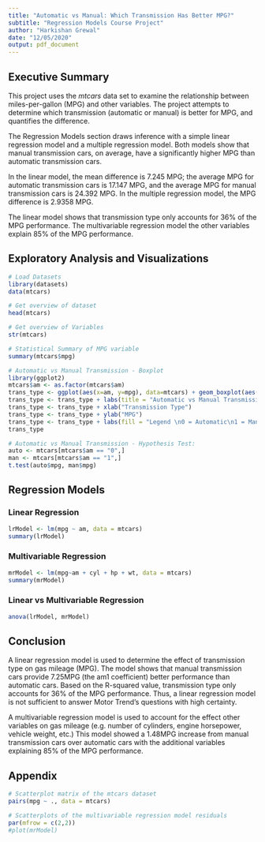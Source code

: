 ```yaml
---
title: "Automatic vs Manual: Which Transmission Has Better MPG?"
subtitle: "Regression Models Course Project"
author: "Harkishan Grewal"
date: "12/05/2020"
output: pdf_document
---
```


## Executive Summary

This project uses the *mtcars* data set to examine the relationship between 
miles-per-gallon (MPG) and other variables. The project attempts to determine 
which transmission (automatic or manual) is better for MPG, and quantifies the 
difference.

The Regression Models section draws inference with a simple linear regression 
model and a multiple regression model. Both models show that manual 
transmission cars, on average, have a significantly higher MPG than automatic 
transmission cars.

In the linear model, the mean difference is 7.245 MPG; the average MPG for 
automatic transmission cars is 17.147 MPG, and the average MPG for manual 
transmission cars is 24.392 MPG. In the multiple regression model, the MPG 
difference is 2.9358 MPG.

The linear model shows that transmission type only accounts for 36% of the MPG
performance. The multivariable regression model the other variables explain
85% of the MPG performance.

## Exploratory Analysis and Visualizations

```r
# Load Datasets
library(datasets)
data(mtcars)

# Get overview of dataset
head(mtcars)

# Get overview of Variables
str(mtcars)

# Statistical Summary of MPG variable
summary(mtcars$mpg)

# Automatic vs Manual Transmission - Boxplot
library(ggplot2)
mtcars$am <- as.factor(mtcars$am)
trans_type <- ggplot(aes(x=am, y=mpg), data=mtcars) + geom_boxplot(aes(fill=am))
trans_type <- trans_type + labs(title = "Automatic vs Manual Transmission - Boxplot")
trans_type <- trans_type + xlab("Transmission Type")
trans_type <- trans_type + ylab("MPG")
trans_type <- trans_type + labs(fill = "Legend \n0 = Automatic\n1 = Manual")
trans_type

# Automatic vs Manual Transmission - Hypothesis Test:
auto <- mtcars[mtcars$am == "0",]
man <- mtcars[mtcars$am == "1",]
t.test(auto$mpg, man$mpg)
```


## Regression Models

### Linear Regression
```r
lrModel <- lm(mpg ~ am, data = mtcars)
summary(lrModel)
```

### Multivariable Regression
```r
mrModel <- lm(mpg~am + cyl + hp + wt, data = mtcars)
summary(mrModel)
```

### Linear vs Multivariable Regression
```r
anova(lrModel, mrModel)
```


## Conclusion
A linear regression model is used to determine the effect of transmission type 
on gas mileage (MPG). The model shows that manual transmission cars provide 
7.25MPG (the am1 coefficient) better performance than automatic cars. Based on 
the R-squared value, transmission type only accounts for 36% of the MPG 
performance. Thus, a linear regression model is not sufficient to 
answer Motor Trend’s questions with high certainty.

A multivariable regression model is used to account for the effect other 
variables on gas mileage (e.g. number of cylinders, engine horsepower, 
vehicle weight, etc.) This model showed a 1.48MPG increase from manual 
transmission cars over automatic cars with the additional variables explaining 
85% of the MPG performance.

## Appendix
```r
# Scatterplot matrix of the mtcars dataset
pairs(mpg ~ ., data = mtcars)

# Scatterplots of the multivariable regression model residuals
par(mfrow = c(2,2))
#plot(mrModel)
```